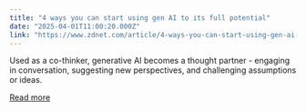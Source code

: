 ```yaml
---
title: "4 ways you can start using gen AI to its full potential"
date: "2025-04-01T11:00:20.000Z"
link: "https://www.zdnet.com/article/4-ways-you-can-start-using-gen-ai-to-its-full-potential/"
---
```


Used as a co-thinker, generative AI becomes a thought partner - engaging in conversation, suggesting new perspectives, and challenging assumptions or ideas.

[Read more](https://www.zdnet.com/article/4-ways-you-can-start-using-gen-ai-to-its-full-potential/)
